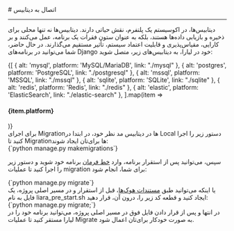 

<Layout>
<Head>
<title>مستندات اتصال به دیتابیس‌ها در Django - لیارا</title>
</Head>
# اتصال به دیتابیس 
<hr className="mb-2" />

دیتابیس‌ها، در اکوسیستم یک پلتفرم، نقش حیاتی دارند. دیتابیس‌ها نه تنها محلی برای ذخیره و بازیابی داده‌ها هستند، بلکه به عنوان ستون فقرات یک برنامه، عمل می‌کنند و بر کارایی، مقیاس‌پذیری و قابلیت اعتماد سیستم، تأثیر مستقیم می‌گذارند.
در حال حاضر، شما می‌توانید در برنامه‌های Django خود در لیارا، به دیتابیس‌های زیر، متصل شوید:
<div className='h-2' />
<div className="grid md:grid-cols-3 gap-4">
            {[
    { alt: 'mysql', platform: 'MySQL/MariaDB', link: "./mysql" },
    { alt: 'postgres', platform: 'PostgreSQL', link: "./postgresql" },
    { alt: 'mssql', platform: 'MSSQL', link: "./mssql" },
    { alt: 'sqlite', platform: 'SQLite', link: "./sqlite" },
    { alt: 'redis', platform: 'Redis', link: "./redis" },
    { alt: 'elastic', platform: 'ElasticSearch', link: "./elastic-search" },
  ].map(item =>
    <Link href={item.link}>
    <Card className="flex cursor-pointer w-full items-center justify-between">
        <div className="flex items-center gap-3">
        <div className="w-[40px] p-1  bg-[#333] rounded-lg">
            <PlatformIcon platform={item.alt} />
        </div>
        <h4>
            {item.platform}
        </h4>
        </div>
        <GoArrowLeft className="ml-1" />
    </Card>
    </Link>
            )}
          </div>
<Section id="migrate-db" title="اجرای Migrationها در دیتابیس‌" />
برای اجرای Migrationها در دیتابیس مد نظر خود، در ابتدا در Local دستور زیر را اجرا کنید تا Migrationها برای‌تان ایجاد شوند:

<div className='h-2' />
<div dir='ltr'>
    <Highlight className="bash">
        {`python manage.py makemigrations`}        
    </Highlight>
</div>
<div className='h-2' />

سپس،
 می‌توانید پس از استقرار برنامه، وارد <a href="/paas/details/console-shell" className="text-[#2196f3] ">خط فرمان</a> برنامه خود شوید و دستور زیر را اجرا کنید تا عملیات migration برای شما، انجام شود:

<div className='h-2' />
<div dir='ltr'>
    <Highlight className="bash">
        {`python manage.py migrate`}        
    </Highlight>
</div>
<div className='h-2' />
یا اینکه می‌توانید طبق <a href="../../use-hooks" className="text-[#2196f3] ">مستندات هوک‌ها</a>، قبل از استقرار و در مسیر اصلی پروژه، یک فایل به نام <Important>liara_pre_start.sh</Important> ایجاد کنید و قطعه کد زیر را، درون آن، قرار دهید:
<div className='h-2' />
<div dir='ltr'>
    <Highlight className="sh">
        {`python manage.py migrate;`}        
    </Highlight>
</div>
<div className='h-2' />
در انتها و پس از قرار دادن فایل فوق در مسیر اصلی پروژه، می‌توانید برنامه خود را در لیارا مستقر کنید تا عملیات Migrate به صورت خودکار برای‌تان اعمال شود.


</Layout>